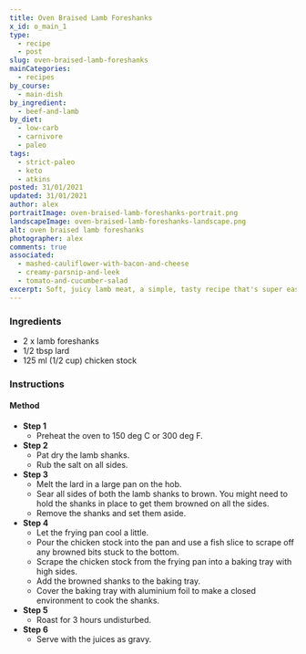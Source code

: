 ```yaml
---
title: Oven Braised Lamb Foreshanks
x_id: o_main_1
type:
  - recipe
  - post
slug: oven-braised-lamb-foreshanks
mainCategories: 
  - recipes
by_course:
  - main-dish
by_ingredient:
  - beef-and-lamb
by_diet:
  - low-carb
  - carnivore
  - paleo
tags: 
  - strict-paleo
  - keto
  - atkins
posted: 31/01/2021
updated: 31/01/2021
author: alex
portraitImage: oven-braised-lamb-foreshanks-portrait.png
landscapeImage: oven-braised-lamb-foreshanks-landscape.png
alt: oven braised lamb foreshanks
photographer: alex
comments: true
associated: 
  - mashed-cauliflower-with-bacon-and-cheese
  - creamy-parsnip-and-leek
  - tomato-and-cucumber-salad
excerpt: Soft, juicy lamb meat, a simple, tasty recipe that's super easy. Great for paleo, keto and Atkins' diets. 
---
```


<Ingredients>

### Ingredients
    
  - 2 x lamb foreshanks
  - 1/2 tbsp lard
  - 125 ml (1/2 cup) chicken stock

</Ingredients>

<Instructions>

### Instructions

#### Method

  - **Step 1**
    - Preheat the oven to 150 deg C or 300 deg F.
  - **Step 2**
    - Pat dry the lamb shanks.
    - Rub the salt on all sides.
  - **Step 3**
    - Melt the lard in a large pan on the hob.
    - Sear all sides of both the lamb shanks to brown. You might need to hold the shanks in place to get them browned on all the sides.
    - Remove the shanks and set them aside.
  - **Step 4**
    - Let the frying pan cool a little.
    - Pour the chicken stock into the pan and use a fish slice to scrape off any browned bits stuck to the bottom.
    - Scrape the chicken stock from the frying pan into a baking tray with high sides.
    - Add the browned shanks to the baking tray.
    - Cover the baking tray with aluminium foil to make a closed environment to cook the shanks.
  - **Step 5**
    - Roast for 3 hours undisturbed.
  - **Step 6**
    - Serve with the juices as gravy.

</Instructions>



